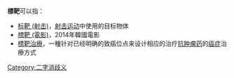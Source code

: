 
'''標靶'''可以指：
* [[标靶_(射击)|标靶 (射击)]]，[[射击运动|射击运动]]中使用的目标物体
* [[標靶_(電影)|標靶 (電影)]]，2014年韓國電影
* [[標靶治療|標靶治療]]，一種针对已经明确的致癌位点来设计相应的治疗[[抗肿瘤药|抗肿瘤药]]的[[癌症|癌症]]治療方式
{{disambig}}

[[Category:二字消歧义|Category:二字消歧义]]